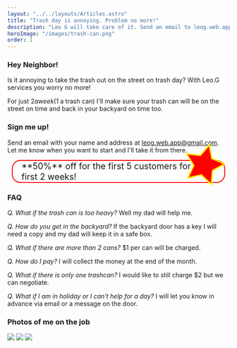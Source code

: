 ```yaml
---
layout: "../../layouts/Articles.astro"
title: "Trash day is annoying. Problem no more!"
description: "Leo G will take care of it. Send an email to leog.web.app@gmail.com or click here to learn more."
heroImage: "/images/trash-can.png"
order: 1
---
```


### Hey Neighbor!

Is it annoying to take the trash out on the street on trash day?
With Leo.G services you worry no more!

For just $2 a week ($1 a trash can) I'll make sure your trash can will be on the street on time and back in your backyard on time too.

### Sign me up!

Send an email with your name and address at <a href = "mailto: leog.web.app@gmail.com">leog.web.app@gmail.com</a>.
Let me know when you want to start and I'll take it from there.

<div style="position:relative; border: 2px solid red; padding: 0 20px; font-size: 140%; margin: 10px 10px; border-radius: 20px;">
  <svg
    style="position: absolute; right: 0; top: -40px; transform: rotate(15deg);"
    xmlns="http://www.w3.org/2000/svg"
    width="90"
    height="90"
    viewBox="0 0 24 24"
  >
    <path
      fill="red"
      stroke="rgba(255 255 0 / 80%)"
      d="m12 .587 3.668 7.568L24 9.306l-6.064 5.828 1.48 8.279L12 19.446l-7.417 3.967 1.481-8.279L0 9.306l8.332-1.151z"
    />
  </svg>
  **50%** off for the first 5 customers for the first 2 weeks!
</div>

### FAQ

_Q. What if the trash can is too heavy?_
Well my dad will help me.

_Q. How do you get in the backyard?_
If the backyard door has a key I will need a copy and my dad will keep it in a safe box.

_Q. What if there are more than 2 cans?_
$1 per can will be charged.

_Q. How do I pay?_
I will collect the money at the end of the month.

_Q. What if there is only one trashcan?_
I would like to still charge $2 but we can negotiate.

_Q. What if I am in holiday or I can't help for a day?_
I will let you know in advance via email or a message on the door.

### Photos of me on the job

<img style="max-width:vw" src="/images/leog_trashcan1.jpg" />
<img style="max-width:vw" src="/images/leog_trashcan2.jpg" />
<img style="max-width:vw" src="/images/leog_trashcan3.jpg" />
